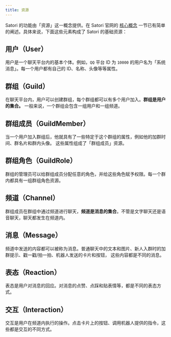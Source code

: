 ```yaml
---
title: 资源
---
```



<AreaDevelop />

Satori 的功能由「资源」这一概念提供。在 Satori 官网的 [核心概念](https://satori.js.org/zh-CN/protocol/#%E6%A0%B8%E5%BF%83%E6%A6%82%E5%BF%B5)
一节已有简单的阐述。具体来说，下面这些元素构成了 Satori 的基础资源：

## 用户（User）

用户是一个聊天平台内的基本个体。例如，`QQ` 平台 ID 为 `10000`
的用户名为「系统消息」。每一个用户都有自己的 ID、名称、头像等等属性。

## 群组（Guild）

在聊天平台内，用户可以创建群组，每个群组都可以有多个用户加入。**群组是用户的集合。**
一般来说，一个群组会包含一组用户和一组频道。

## 群组成员（GuildMember）

当一个用户加入群组后，他就具有了一些特定于这个群组的属性，例如他的加群时间、群名片和群内头像。
这些属性组成了「群组成员」资源。

## 群组角色（GuildRole）

群组的管理员可以给群组成员分配任意的角色，并给这些角色赋予权限。每一个群内都具有一组群组角色资源。

## 频道（Channel）

群组成员在群组中通过频道进行聊天，**频道是消息的集合**。不管是文字聊天还是语音聊天，聊天都发生在频道内。

## 消息（Message）

频道中发送的内容都可以被称为消息。普通聊天中的文本和图片、新人入群时的加群提示、戳一戳/拍一拍、机器人发送的卡片和按钮，
这些内容都是不同的消息。

## 表态（Reaction）

表态是用户对消息的回应。对消息的点赞、点踩和贴表情等，都是不同的表态方式。

## 交互（Interaction）

交互是用户在频道内执行的操作。点击卡片上的按钮、调用机器人提供的指令，这些都是交互的不同方式。
